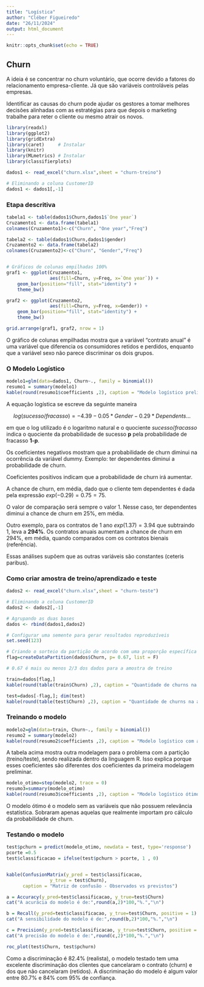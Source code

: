 ```yaml
---
title: "Logística"
author: "Cléber Figueiredo"
date: "26/11/2024"
output: html_document
---
```


```r
knitr::opts_chunk$set(echo = TRUE)
```

## Churn

A ideia é se concentrar no churn voluntário, que ocorre devido a fatores do relacionamento empresa-cliente. Já que são variáveis controláveis pelas empresas.

Identificar as causas do churn pode ajudar os gestores a tomar melhores decisões alinhadas com as estratégias para que depois o marketing trabalhe para reter o cliente ou mesmo atrair os novos.

```r
library(readxl)
library(ggplot2)
library(gridExtra)
library(caret)     # Instalar 
library(knitr)
library(MLmetrics) # Instalar
library(classifierplots)

dados1 <- read_excel("churn.xlsx",sheet = "churn-treino")

# Eliminando a coluna CustomerID
dados1 <- dados1[,-1]
```

### Etapa descritiva

```r

tabela1 <- table(dados1$Churn,dados1$`One year`)
Cruzamento1 <- data.frame(tabela1)
colnames(Cruzamento1)<-c("Churn", "One year","Freq")

tabela2 <- table(dados1$Churn,dados1$gender)
Cruzamento2 <- data.frame(tabela2)
colnames(Cruzamento2)<-c("Churn", "Gender","Freq")


# Gráficos de colunas empilhadas 100%
graf1 <- ggplot(Cruzamento1, 
                aes(fill=Churn, y=Freq, x=`One year`)) + 
    geom_bar(position="fill", stat="identity") +
    theme_bw()

graf2 <- ggplot(Cruzamento2, 
                aes(fill=Churn, y=Freq, x=Gender)) + 
    geom_bar(position="fill", stat="identity") +
    theme_bw()

grid.arrange(graf1, graf2, nrow = 1)

```

O gráfico de colunas empilhadas mostra que a variável "contrato anual" é uma variável que diferencia os consumidores retidos e perdidos, enquanto que a variável sexo não parece discriminar os dois grupos.

### O Modelo Logístico

```r

modelo1=glm(data=dados1, Churn~., family = binomial())
resumo1 = summary(modelo1) 
kable(round(resumo1$coefficients ,2), caption = "Modelo logístico preliminar")

```

A equação logística se escreve da seguinte maneira

$$ log(sucesso/fracasso) = -4.39 -0.05* Gender -0.29*Dependents ...$$

em que o log utilizado é o logaritmo natural e o quociente $sucesso/fracasso$ indica o quociente da probabilidade de sucesso **p** pela probabilidade de fracasso **1-p**.

Os coeficientes negativos mostram que a probabilidade de churn diminui na ocorrência da variável dummy. Exemplo: ter dependentes diminui a probabilidade de churn.

Coeficientes positivos indicam que a probabilidade de churn irá aumentar.

A chance de churn, em média, dado que o cliente tem dependentes é dada pela expressão $exp(-0.29) = 0.75 = 75%$.

O valor de comparação será sempre o valor 1. Nesse caso, ter dependentes diminui a chance de churn em 25%, em média.

Outro exemplo, para os contratos de 1 ano $exp(1.37) = 3.94$ que subtraindo 1, leva a **294%**. Os contratos anuais aumentam a chance de churn em 294%, em média, quando comparados com os contratos bienais (referência).

Essas análises supõem que as outras variáveis são constantes (ceteris paribus).

### Como criar amostra de treino/aprendizado e teste

```r

dados2 <- read_excel("churn.xlsx",sheet = "churn-teste")

# Eliminando a coluna CustomerID
dados2 <- dados2[,-1]

# Agrupando as duas bases
dados <- rbind(dados1,dados2) 

```

```r

# Configurar uma semente para gerar resultados reproduzíveis
set.seed(123)

# Criando o sorteio da partição de acordo com uma proporção específica
flag=createDataPartition(dados$Churn, p= 0.67, list = F)

# 0.67 é mais ou menos 2/3 dos dados para a amostra de treino

train=dados[flag,]
kable(round(table(train$Churn) ,2), caption = "Quantidade de churns na amostra de treino")

test=dados[-flag,]; dim(test)
kable(round(table(test$Churn) ,2), caption = "Quantidade de churns na amostra de teste")

```

### Treinando o modelo

```r

modelo2=glm(data=train, Churn~., family = binomial())
resumo2 = summary(modelo2) 
kable(round(resumo2$coefficients ,2), caption = "Modelo logístico com a amostra de treino")
```

A tabela acima mostra outra modelagem para o problema com a partição (treino/teste), sendo realizada dentro da linguagem R. Isso explica porque esses coeficientes são diferentes dos coeficientes da primeira modelagem preliminar.

```r
modelo_otimo=step(modelo2, trace = 0) 
resumo3=summary(modelo_otimo)
kable(round(resumo3$coefficients ,2), caption = "Modelo logístico ótimo")
```

O modelo ótimo é o modelo sem as variáveis que não possuem relevância estatística. Sobraram apenas aquelas que realmente importam pro cálculo da probabilidade de churn.

### Testando o modelo

```r

test$pchurn = predict(modelo_otimo, newdata = test, type='response')
pcorte =0.5 
test$classificacao = ifelse(test$pchurn > pcorte, 1 , 0)


kable(ConfusionMatrix(y_pred = test$classificacao, 
                y_true = test$Churn),
      caption = "Matriz de confusão - Observados vs previstos")

a = Accuracy(y_pred=test$classificacao, y_true=test$Churn)
cat("A acurácia do modelo é de:",round(a,2)*100,"%.","\n")

b = Recall(y_pred=test$classificacao, y_true=test$Churn, positive = 1)
cat("A sensibilidade do modelo é de:",round(b,2)*100,"%.","\n")

c = Precision(y_pred=test$classificacao, y_true=test$Churn, positive = 1)
cat("A precisão do modelo é de:",round(c,2)*100,"%.","\n")
```


```r

roc_plot(test$Churn, test$pchurn)

```

Como a discriminação é 82.4% (realista), o modelo testado tem uma excelente discriminação dos clientes que cancelaram o contrato (churn) e dos que não cancelaram (retidos).
A discriminação do modelo é algum valor entre 80.7% e 84% com 95% de confiança.